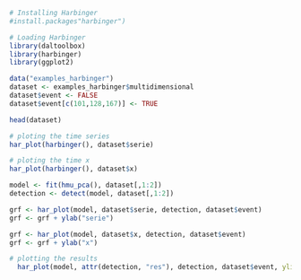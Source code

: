 ```r
# Installing Harbinger
#install.packages"harbinger")
```

```r
# Loading Harbinger
library(daltoolbox)
library(harbinger) 
library(ggplot2)
```

```r
data("examples_harbinger")
dataset <- examples_harbinger$multidimensional
dataset$event <- FALSE
dataset$event[c(101,128,167)] <- TRUE
```

```r
head(dataset)
```

```r
# ploting the time series
har_plot(harbinger(), dataset$serie)
```

```r
# ploting the time x
har_plot(harbinger(), dataset$x)
```

```r
model <- fit(hmu_pca(), dataset[,1:2])
detection <- detect(model, dataset[,1:2])
```

```r
grf <- har_plot(model, dataset$serie, detection, dataset$event)
grf <- grf + ylab("serie")

```

```r
grf <- har_plot(model, dataset$x, detection, dataset$event)
grf <- grf + ylab("x")

```

```r
# plotting the results
  har_plot(model, attr(detection, "res"), detection, dataset$event, yline = attr(detection, "threshold"))
  
```
